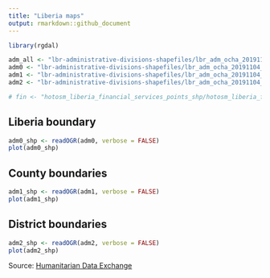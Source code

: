 ```yaml
---
title: "Liberia maps"
output: rmarkdown::github_document
---
```


```r
library(rgdal)

adm_all <- "lbr-administrative-divisions-shapefiles/lbr_adm_ocha_20191104_SHP/lbr_admbndl_admALL_ocha_itos_20191104.shp"
adm0 <- "lbr-administrative-divisions-shapefiles/lbr_adm_ocha_20191104_SHP/lbr_admbnda_adm0_ocha_20191104.shp"
adm1 <- "lbr-administrative-divisions-shapefiles/lbr_adm_ocha_20191104_SHP/lbr_admbnda_adm1_ocha_20191104.shp"
adm2 <- "lbr-administrative-divisions-shapefiles/lbr_adm_ocha_20191104_SHP/lbr_admbnda_adm2_ocha_20191104.shp"

# fin <- "hotosm_liberia_financial_services_points_shp/hotosm_liberia_financial_services_points.shp"
```

## Liberia boundary

```r
adm0_shp <- readOGR(adm0, verbose = FALSE)
plot(adm0_shp)
```

## County boundaries

```r
adm1_shp <- readOGR(adm1, verbose = FALSE)
plot(adm1_shp)
```

## District boundaries

```r
adm2_shp <- readOGR(adm2, verbose = FALSE)
plot(adm2_shp)
```

Source: [Humanitarian Data Exchange](https://data.humdata.org/m/dataset/liberia-admin-level-2-boundaries)
